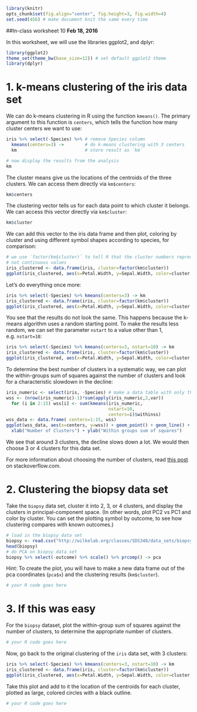 ```r
library(knitr)
opts_chunk$set(fig.align="center", fig.height=3, fig.width=4)
set.seed(456) # make document knit the same every time
```
##In-class worksheet 10
**Feb 18, 2016**

In this worksheet, we will use the libraries ggplot2, and dplyr:
```r
library(ggplot2)
theme_set(theme_bw(base_size=12)) # set default ggplot2 theme
library(dplyr)
```


# 1. k-means clustering of the iris data set

We can do k-means clustering in R using the function `kmeans()`. The primary argument to this function is `centers`, which tells the function how many cluster centers we want to use:
```r
iris %>% select(-Species) %>% # remove Species column
  kmeans(centers=3) ->        # do k-means clustering with 3 centers
  km                          # store result as `km`

# now display the results from the analysis
km
```
The cluster means give us the locations of the centroids of the three clusters. We can access them directly via `km$centers`:
```r
km$centers
```

The clustering vector tells us for each data point to which cluster it belongs. We can access this vector directly via `km$cluster`:
```r
km$cluster
```

We can add this vector to the iris data frame and then plot, coloring by cluster and using different symbol shapes according to species, for comparison:
```r
# we use `factor(km$cluster)` to tell R that the cluster numbers represent distinct categories,
# not continuous values 
iris_clustered <- data.frame(iris, cluster=factor(km$cluster))
ggplot(iris_clustered, aes(x=Petal.Width, y=Sepal.Width, color=cluster, shape=Species)) + geom_point()
```
Let's do everything once more:
```r
iris %>% select(-Species) %>% kmeans(centers=3) -> km
iris_clustered <- data.frame(iris, cluster=factor(km$cluster))
ggplot(iris_clustered, aes(x=Petal.Width, y=Sepal.Width, color=cluster, shape=Species)) + geom_point()
```
You see that the results do not look the same. This happens because the k-means algorithm uses a random starting point. To make the results less random, we can set the parameter `nstart` to a value other than 1, e.g. `nstart=10`:
```r
iris %>% select(-Species) %>% kmeans(centers=3, nstart=10) -> km
iris_clustered <- data.frame(iris, cluster=factor(km$cluster))
ggplot(iris_clustered, aes(x=Petal.Width, y=Sepal.Width, color=cluster, shape=Species)) + geom_point()
```

To determine the best number of clusters in a systematic way, we can plot the within-groups sum of squares against the number of clusters and look for a characteristic slowdown in the decline:
```r
iris_numeric <- select(iris, -Species) # make a data table with only the numeric measurements from iris
wss <- (nrow(iris_numeric)-1)*sum(apply(iris_numeric,2,var))
  for (i in 2:15) wss[i] <- sum(kmeans(iris_numeric,
                                       nstart=10,
                                       centers=i)$withinss)
wss_data <- data.frame( centers=1:15, wss)
ggplot(wss_data, aes(x=centers, y=wss)) + geom_point() + geom_line() +
  xlab("Number of Clusters") + ylab("Within groups sum of squares")
```
We see that around 3 clusters, the decline slows down a lot. We would then choose 3 or 4 clusters for this data set.

For more information about choosing the number of clusters, read [this post](http://stackoverflow.com/a/15376462/4975218) on stackoverflow.com.


# 2. Clustering the biopsy data set

Take the `biopsy` data set, cluster it into 2, 3, or 4 clusters, and display the clusters in principal-component space. (In other words, plot PC2 vs PC1 and color by cluster. You can set the plotting symbol by outcome, to see how clustering compares with known outcomes.)
```r
# load in the biopsy data set
biopsy <- read.csv("http://wilkelab.org/classes/SDS348/data_sets/biopsy.csv")
head(biopsy)
# do PCA on biopsy data set
biopsy %>% select(-outcome) %>% scale() %>% prcomp() -> pca
```

Hint: To create the plot, you will have to make a new data frame out of the pca coordinates (`pca$x`) and the clustering results (`km$cluster`).
```r
# your R code goes here
```

# 3. If this was easy

For the `biopsy` dataset, plot the within-group sum of squares against the number of clusters, to determine the appropriate number of clusters.
```r
# your R code goes here
```


Now, go back to the original clustering of the `iris` data set, with 3 clusters:
```r
iris %>% select(-Species) %>% kmeans(centers=3, nstart=10) -> km
iris_clustered <- data.frame(iris, cluster=factor(km$cluster))
ggplot(iris_clustered, aes(x=Petal.Width, y=Sepal.Width, color=cluster, shape=Species)) + geom_point()
```
Take this plot and add to it the location of the centroids for each cluster, plotted as large, colored circles with a black outline.

```r
# your R code goes here
```